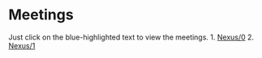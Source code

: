 = Meetings =
Just click on the blue-highlighted text to view the meetings.
1. [[Nexus/0]]
2. [[Nexus/1]]
